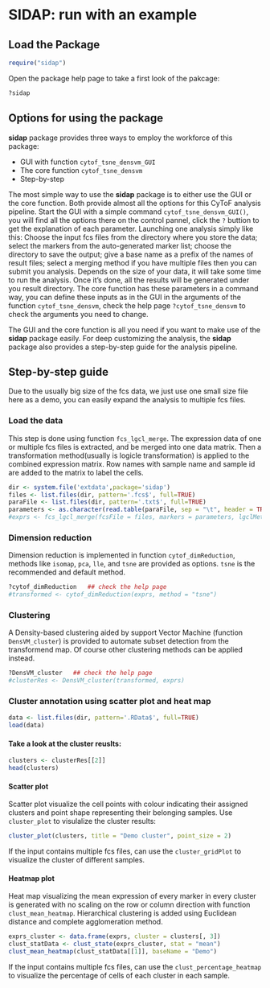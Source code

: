 
<!--
  %\VignetteIndexEntry{SIDAP: run with an example}
  %\VignetteEngine{knitr::knitr}
-->


SIDAP: run with an example
====================================================

Load the Package
--------------------

```r
require("sidap") 
```

Open the package help page to take a first look of the pakcage:
```r
?sidap
```

Options for using the package
------------------------------

**sidap** package provides three ways to employ the workforce of this package:

+ GUI with function `cytof_tsne_densvm_GUI`
+ The core function `cytof_tsne_densvm`
+ Step-by-step 

The most simple way to use the **sidap** package is to either use the GUI or the core function. Both provide almost all the options for this CyToF analysis pipeline. Start the GUI with a simple command `cytof_tsne_densvm_GUI()`, you will find all the options there on the control pannel, click the `?` buttion to get the explanation of each parameter. Launching one analysis simply like this: Choose the input fcs files from the directory where you store the data; select the markers from the auto-generated marker list; choose the directory to save the output; give a base name as a prefix of the names of result files; select a merging method if you have multiple files then you can submit you analysis. Depends on the size of your data, it will take some time to run the analysis. Once it's done, all the results will be generated under you result directory. The core function has these parameters in a command way, you can define these inputs as in the GUI in the arguments of the function `cytof_tsne_densvm`, check the help page `?cytof_tsne_densvm` to check the arguments you need to change.

The GUI and the core function is all you need if you want to make use of the **sidap** package easily. For deep customizing the analysis, the **sidap** package also provides a step-by-step guide for the analysis pipeline.

Step-by-step guide
-----------------------

Due to the usually big size of the fcs data, we just use one small size file here as a demo, you can easily expand the analysis to multiple fcs files.

### Load the data

This step is done using function `fcs_lgcl_merge`. The expression data of one or multiple fcs files is extracted, and be merged into one data matrix. Then a transformation method(usually is logicle transformation) is applied to the combined expression matrix. Row names with sample name and sample id are added to the matrix to label the cells.

```r
dir <- system.file('extdata',package='sidap')
files <- list.files(dir, pattern='.fcs$', full=TRUE)
paraFile <- list.files(dir, pattern='.txt$', full=TRUE)
parameters <- as.character(read.table(paraFile, sep = "\t", header = TRUE)[, 1])
#exprs <- fcs_lgcl_merge(fcsFile = files, markers = parameters, lgclMethod = "fixed", mergeMethod = "all")
```

### Dimension reduction

Dimension reduction is implemented in function `cytof_dimReduction`, methods like `isomap`, `pca`, `lle`, and `tsne` are provided as options. `tsne` is the recommended and default method.

```r
?cytof_dimReduction   ## check the help page
#transformed <- cytof_dimReduction(exprs, method = "tsne")
```

### Clustering

A Density-based clustering aided by support Vector Machine (function `DensVM_cluster`) is provided to automate subset detection from the transformend map. Of course other clustering methods can be applied instead. 

```r
?DensVM_cluster   ## check the help page
#clusterRes <- DensVM_cluster(transformed, exprs)
```

### Cluster annotation using scatter plot and heat map 

```r
data <- list.files(dir, pattern='.RData$', full=TRUE)
load(data)
```

#### Take a look at the cluster reuslts:
```r
clusters <- clusterRes[[2]]
head(clusters)
```

#### Scatter plot 
Scatter plot visualize the cell points with colour indicating their assigned clusters and point shape representing their belonging samples. Use `cluster_plot` to visulalize the cluster results:
```r
cluster_plot(clusters, title = "Demo cluster", point_size = 2)
```

If the input contains multiple fcs files, can use the `cluster_gridPlot` to visualize the cluster of different samples.

#### Heatmap plot
Heat map visualizing the mean expression of every marker in every cluster is generated with no scaling on the row or column direction with function `clust_mean_heatmap`. Hierarchical clustering is added using Euclidean distance and complete agglomeration method.

```r
exprs_cluster <- data.frame(exprs, cluster = clusters[, 3])
clust_statData <- clust_state(exprs_cluster, stat = "mean")
clust_mean_heatmap(clust_statData[[1]], baseName = "Demo")
```

If the input contains multiple fcs files, can use the `clust_percentage_heatmap` to visualize the percentage of cells of each cluster in each sample.

